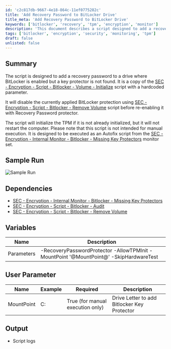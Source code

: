 ```yaml
---
id: 'c2c817db-9667-4e18-864c-11ef0775282c'
title: 'Add Recovery Password to BitLocker Drive'
title_meta: 'Add Recovery Password to BitLocker Drive'
keywords: ['bitlocker', 'recovery', 'tpm', 'encryption', 'monitor']
description: 'This document describes a script designed to add a recovery password to a BitLocker-enabled drive that lacks a key protector. The script disables the current BitLocker protection, initializes the TPM if necessary, and re-enables the protection with a Recovery Password protector. It is intended for execution as an Autofix script and not for manual use.'
tags: ['bitlocker', 'encryption', 'security', 'monitoring', 'tpm']
draft: false
unlisted: false
---
```

## Summary

The script is designed to add a recovery password to a drive where BitLocker is enabled but a key protector is not found. It is a copy of the [SEC - Encryption - Script - Bitlocker - Volume - Initialize](https://proval.itglue.com/DOC-5078775-8934308) script with a hardcoded parameter.

It will disable the currently applied BitLocker protection using [SEC - Encryption - Script - Bitlocker - Remove Volume](https://proval.itglue.com/DOC-5078775-8953686) script before re-enabling it with Recovery Password protector.

The script will initialize the TPM if it is not already initialized, but it will not restart the computer. Please note that this script is not intended for manual execution. It is designed to be executed as an Autofix script from the [SEC - Encryption - Internal Monitor - Bitlocker - Missing Key Protectors](https://proval.itglue.com/DOC-5078775-13808695) monitor set.

## Sample Run

![Sample Run](../../../static/img/Bitlocker---Volume---Add-Recovery-Password-Autofix/image_1.png)

## Dependencies

- [SEC - Encryption - Internal Monitor - Bitlocker - Missing Key Protectors](https://proval.itglue.com/DOC-5078775-13808695)
- [SEC - Encryption - Script - Bitlocker - Audit](https://proval.itglue.com/DOC-5078775-8943478)
- [SEC - Encryption - Script - Bitlocker - Remove Volume](https://proval.itglue.com/DOC-5078775-8953686)

## Variables

| Name       | Description                                                         |
|------------|---------------------------------------------------------------------|
| Parameters | -RecoveryPasswordProtector -AllowTPMInit -MountPoint '@MountPoint@' -SkipHardwareTest |

## User Parameter

| Name       | Example | Required                          | Description                           |
|------------|---------|-----------------------------------|---------------------------------------|
| MountPoint | C:      | True (for manual execution only)  | Drive Letter to add Bitlocker Key Protector |

## Output

- Script logs












